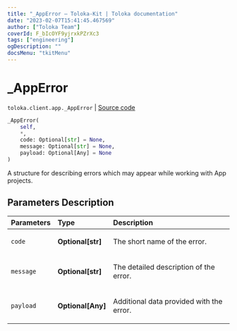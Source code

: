 ```yaml
---
title: "_AppError — Toloka-Kit | Toloka documentation"
date: "2023-02-07T15:41:45.467569"
author: ["Toloka Team"]
coverId: F_bIcOYF9yjrxkPZrXc3
tags: ["engineering"]
ogDescription: ""
docsMenu: "tkitMenu"
---
```


# _AppError
`toloka.client.app._AppError` | [Source code](https://github.com/Toloka/toloka-kit/blob/v1.1.3/src/client/app/__init__.py#L20)

```python
_AppError(
    self,
    *,
    code: Optional[str] = None,
    message: Optional[str] = None,
    payload: Optional[Any] = None
)
```

A structure for describing errors which may appear while working with App projects.

## Parameters Description

| Parameters | Type | Description |
| :----------| :----| :-----------|
`code`|**Optional\[str\]**|<p>The short name of the error.</p>
`message`|**Optional\[str\]**|<p>The detailed description of the error.</p>
`payload`|**Optional\[Any\]**|<p>Additional data provided with the error.</p>